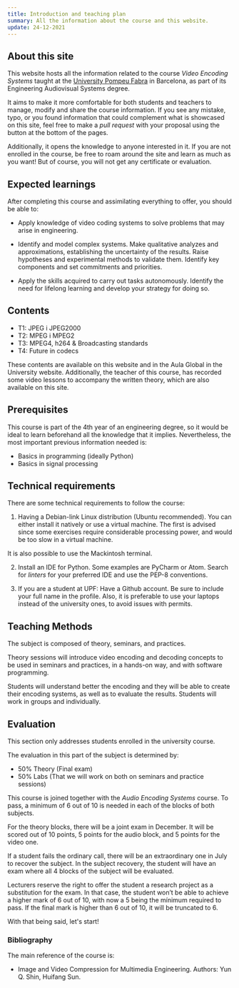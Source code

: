```yaml
---
title: Introduction and teaching plan
summary: All the information about the course and this website.
update: 24-12-2021
---
```


## About this site

This website hosts all the information related to the course _Video Encoding Systems_ taught at the
[University Pompeu Fabra](https://www.upf.edu/) in Barcelona, as part of its Engineering Audiovisual
Systems degree.

It aims to make it more comfortable for both students and teachers to manage, modify and share the
course information. If you see any mistake, typo, or you found information that could complement
what is showcased on this site, feel free to make a _pull request_ with your proposal using the
button at the bottom of the pages.

Additionally, it opens the knowledge to anyone interested in it. If you are not enrolled in the
course, be free to roam around the site and learn as much as you want! But of course, you will not
get any certificate or evaluation.

## Expected learnings

After completing this course and assimilating everything to offer, you should be able to:

- Apply knowledge of video coding systems to solve problems that may arise in engineering.

- Identify and model complex systems. Make qualitative analyzes and approximations, establishing the
  uncertainty of the results. Raise hypotheses and experimental methods to validate them. Identify
  key components and set commitments and priorities.

- Apply the skills acquired to carry out tasks autonomously. Identify the need for lifelong learning
  and develop your strategy for doing so.

## Contents

- T1: JPEG i JPEG2000
- T2: MPEG i MPEG2
- T3: MPEG4, h264 & Broadcasting standards
- T4: Future in codecs

These contents are available on this website and in the Aula Global in the University website.
Additionally, the teacher of this course, has recorded some video lessons to accompany the written
theory, which are also available on this site.

## Prerequisites

This course is part of the 4th year of an engineering degree, so it would be ideal to learn
beforehand all the knowledge that it implies. Nevertheless, the most important previous information
needed is:

- Basics in programming (ideally Python)
- Basics in signal processing

## Technical requirements

There are some technical requirements to follow the course:

1. Having a Debian-link Linux distribution (Ubuntu recommended). You can either install it natively
   or use a virtual machine. The first is advised since some exercises require considerable
   processing power, and would be too slow in a virtual machine.

It is also possible to use the Mackintosh terminal.

2. Install an IDE for Python. Some examples are PyCharm or Atom. Search for _linters_ for your
   preferred IDE and use the PEP-8 conventions.

3. If you are a student at UPF: Have a Github account. Be sure to include your full name in the
   profile. Also, it is preferable to use your laptops instead of the university ones, to avoid
   issues with permits.

## Teaching Methods

The subject is composed of theory, seminars, and practices.

Theory sessions will introduce video encoding and decoding concepts to be used in seminars and
practices, in a hands-on way, and with software programming.

Students will understand better the encoding and they will be able to create their encoding systems,
as well as to evaluate the results. Students will work in groups and individually.

## Evaluation

This section only addresses students enrolled in the university course.

The evaluation in this part of the subject is determined by:

- 50% Theory (Final exam)
- 50% Labs (That we will work on both on seminars and practice sessions)

This course is joined together with the _Audio Encoding Systems_ course. To pass, a minimum of 6 out
of 10 is needed in each of the blocks of both subjects.

For the theory blocks, there will be a joint exam in December. It will be scored out of 10 points, 5
points for the audio block, and 5 points for the video one.

If a student fails the ordinary call, there will be an extraordinary one in July to recover the
subject. In the subject recovery, the student will have an exam where all 4 blocks of the subject
will be evaluated.

Lecturers reserve the right to offer the student a research project as a substitution for the exam.
In that case, the student won’t be able to achieve a higher mark of 6 out of 10, with now a 5 being
the mínimum required to pass. If the final mark is higher than 6 out of 10, it will be truncated
to 6.

With that being said, let's start!

### Bibliography

The main reference of the course is:

- Image and Video Compression for Multimedia Engineering. Authors: Yun Q. Shin, Huifang Sun.
